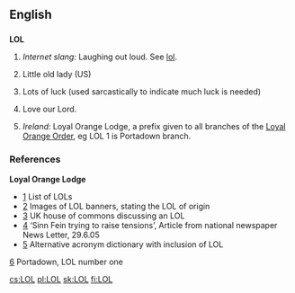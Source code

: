 ==English==

==={{Initialism}}===
{{wikipedia}}
'''LOL'''

# ''Internet slang:'' Laughing out loud.  See [[lol]].
# {{rfv-sense}} Little old lady (US) <!--Um, where in US is this used? -->
# {{rfv-sense}} Lots of luck (used sarcastically to indicate much luck is needed)
# {{rfv-sense}} Love our Lord.
# ''Ireland:'' Loyal Orange Lodge, a prefix given to all branches of the [[Orange Order|Loyal Orange Order]], eg LOL 1 is Portadown branch.

===References===
'''Loyal Orange Lodge'''
*[http://www.newtownardsorange.org.uk/twelfth2002.htm] List of LOLs
*[http://www.grandorange.org.uk/parades/orange_banners.html] Images of LOL banners, stating the LOL of origin
*[http://www.publications.parliament.uk/pa/cm200304/cmhansrd/vo041118/text/41118w21.htm] UK house of commons discussing an LOL
*[http://www.birw.org/Parades%202005.html#_edn20] ‘Sinn Fein trying to raise tensions’, Article from national newspaper News Letter, 29.6.05
*[http://acronyms.thefreedictionary.com/Loyal+Orange+Lodge] Alternative  acronym dictionary with inclusion of LOL

[http://www.portadowndistrictlolno1.co.uk/] Portadown, LOL number one

[[cs:LOL]]
[[pl:LOL]]
[[sk:LOL]]
[[fi:LOL]]